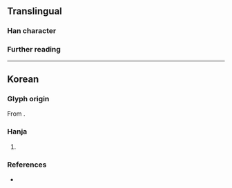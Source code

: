 {{character info/new}}
==Translingual==

===Han character===
{{Han char|rn=5|rad=乙|as=09|sn=10|four=44717|canj=JAN|ids=⿱者乙}}

===Further reading===
{{Han ref|kx=0084.241|dj=0171.360|hdz=10056.071|uh=4E7D}}

----

==Korean==

===Glyph origin===
{{ko-etym-gukja}} From {{Han compound|者#Korean|乙#Korean|tr1={{ko-l|자}}|tr2={{ko-l|을}}|t2=used as marker to represent the last consonant {{ko-l|ㄹ}}}}.

===Hanja===
{{ko-hanja|음역자|잘}}

# {{hanja form of|잘|{{n-g|[[hanja]] used for [[transliteration]]}}}}
#: {{uxi|ko|'''잘'''산군 ('''乽'''山君)|tr='''Jal'''san-gun|Prince Jalsan, the honorific title of [[w:Seongjong of Joseon|King Seongjong of Joseon]] when he was a prince.}}

===References===
* {{R:hanjadoc|91}}